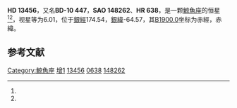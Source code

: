 {{Starbox begin
| name = HD 13456
}}
{{Starbox observe
| epoch = [[J2000.0|J2000.0]]
| constell = [[鯨魚座|鯨魚座]]<ref name=SIMBAD>{{cite web
 | url=http://simbad.u-strasbg.fr/simbad/sim-id?Ident=HR+638
 | title=Pulsating variable Star
 | publisher=Centre de Données astronomiques de Strasbourg
 | work=SIMBAD
 | accessdate=2012-07-13
 | archive-date=2019-09-21
 | archive-url=https://web.archive.org/web/20190921041224/http://simbad.u-strasbg.fr/simbad/sim-id?Ident=HR+638
 | dead-url=no
 }}</ref><ref name=DATA>{{cite web
 | url=http://vizier.u-strasbg.fr/viz-bin/VizieR-5?-out.add=.&-source=5050&-corr=PK=HR&-out.max=9999&HR=638
 | title=VizieR Detailed Page
 | accessdate=2012-07-13
 | archive-date=2016-03-04
 | archive-url=https://web.archive.org/web/20160304200041/http://vizier.u-strasbg.fr/viz-bin/VizieR-5?-out.add=.&-source=5050&-corr=PK=HR&-out.max=9999&HR=638
 | dead-url=no
 }}</ref>
| 星官 = [[蒭藁|蒭藁]]
| ra = {{RA|2|11|22.2}}<ref name=SIMBAD /><ref name=DATA />
| dec = {{DEC|-10|3|8}}<ref name=SIMBAD /><ref name=DATA />
| appmag_v = 6.01<ref name=SIMBAD /><ref name=DATA />
}}
{{Starbox character
| class = F5V<ref name=SIMBAD /><ref name=DATA />
| b-v = 0.39<ref name=SIMBAD /><ref name=DATA />
| u-b = -0.03<ref name=SIMBAD /><ref name=DATA />
| r-i = <ref name=SIMBAD /><ref name=DATA />
| variable = 
}}
{{Starbox astrometry
| radial_v = -0.03
| prop_mo_ra = 11
| parallax = 
| p_error = 
}}
{{Starbox catalog
| names =BD-10 447，[[SAO星表|SAO]] 148262，[[HD星表|HD]] 13456，[[HR星表|HR]] 638}}
{{Starbox reference |Simbad=HR+638}}
{{Starbox end}}

'''HD 13456'''，又名'''BD-10 447'''，'''SAO 148262'''、'''HR 638'''，是一颗[[鯨魚座|鯨魚座]]的恒星<ref name=SIMBAD /><ref name=DATA />，视星等为6.01，位于[[銀道座標系|銀經]]174.54，[[銀道座標系|銀緯]]-64.57，其[[B1900.0|B1900.0]]坐标为赤經{{RA|2|6|28}}，赤緯{{DEC|-10|-64.57|6}}。

== 参考文献 ==
{{reflist}}

{{star-stub}}

{{鲸鱼座恒星}}
{{星官|蒭藁|6|5}}

[[Category:鯨魚座|Category:鯨魚座]]
[[Category:蒭藁|增1]]
[[Category:HD和HDE天體|13456]]
[[Category:HR天體|0638]]
[[Category:SAO天體|148262]]